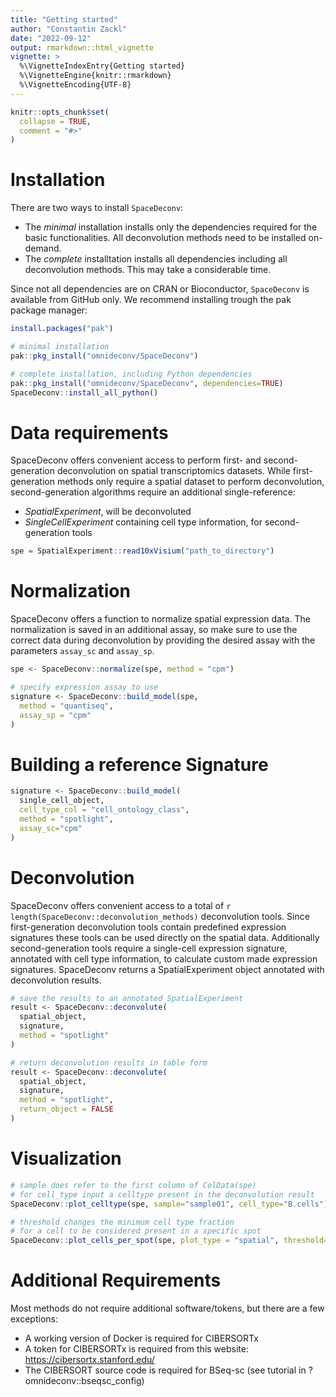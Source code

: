```yaml
---
title: "Getting started"
author: "Constantin Zackl"
date: "2022-09-12"
output: rmarkdown::html_vignette
vignette: >
  %\VignetteIndexEntry{Getting started}
  %\VignetteEngine{knitr::rmarkdown}
  %\VignetteEncoding{UTF-8}
---
```

```r
knitr::opts_chunk$set(
  collapse = TRUE, 
  comment = "#>"
)
```

# Installation 

There are two ways to install `SpaceDeconv`:

* The _minimal_ installation installs only the dependencies required for the basic functionalities. All deconvolution methods need to be installed on-demand. 
* The _complete_ installtation installs all dependencies including all deconvolution methods. This may take a considerable time. 

Since not all dependencies are on CRAN or Bioconductor, `SpaceDeconv` is available from GitHub only. We recommend installing trough the pak package manager: 

```r
install.packages("pak")

# minimal installation 
pak::pkg_install("omnideconv/SpaceDeconv")

# complete installation, including Python dependencies
pak::pkg_install("omnideconv/SpaceDeconv", dependencies=TRUE)
SpaceDeconv::install_all_python()
```

# Data requirements
SpaceDeconv offers convenient access to perform first- and second-generation deconvolution on spatial transcriptomics datasets. While first-generation methods only require a spatial dataset to perform deconvolution, second-generation algorithms require an additional single-reference: 

* _SpatialExperiment_, will be deconvoluted
* _SingleCellExperiment_ containing cell type information, for second-generation tools

```r
spe = SpatialExperiment::read10xVisium("path_to_directory")
```


# Normalization
SpaceDeconv offers a function to normalize spatial expression data. The normalization is saved in an additional assay, so make sure to use the correct data during deconvolution by providing the desired assay with the parameters `assay_sc` and `assay_sp`.
```  r
spe <- SpaceDeconv::normalize(spe, method = "cpm")

# specify expression assay to use
signature <- SpaceDeconv::build_model(spe,
  method = "quantiseq",
  assay_sp = "cpm"
)

```

# Building a reference Signature

``` r
signature <- SpaceDeconv::build_model(
  single_cell_object, 
  cell_type_col = "cell_ontology_class", 
  method = "spotlight", 
  assay_sc="cpm"
)
```

# Deconvolution
SpaceDeconv offers convenient access to a total of `r length(SpaceDeconv::deconvolution_methods)` deconvolution tools. Since first-generation deconvolution tools contain predefined expression signatures these tools can be used directly on the spatial data. Additionally second-generation tools require a single-cell expression signature, annotated with cell type information, to calculate custom made expression signatures. SpaceDeconv returns a SpatialExperiment object annotated with deconvolution results. 

``` r
# save the results to an annotated SpatialExperiment
result <- SpaceDeconv::deconvolute(
  spatial_object, 
  signature, 
  method = "spotlight"
)

# return deconvolution results in table form
result <- SpaceDeconv::deconvolute(
  spatial_object, 
  signature, 
  method = "spotlight", 
  return_object = FALSE
)
```
# Visualization 

```r
# sample does refer to the first column of ColData(spe)
# for cell_type input a celltype present in the deconvolution result
SpaceDeconv::plot_celltype(spe, sample="sample01", cell_type="B.cells")

# threshold changes the minimum cell type fraction 
# for a cell to be considered present in a specific spot
SpaceDeconv::plot_cells_per_spot(spe, plot_type = "spatial", threshold=0.01)
```

# Additional Requirements
Most methods do not require additional software/tokens, but there are a few exceptions: 

* A working version of Docker is required for CIBERSORTx
* A token for CIBERSORTx is required from this website:
  <https://cibersortx.stanford.edu/>
* The CIBERSORT source code is required for BSeq-sc (see tutorial in
  ?omnideconv::bseqsc_config)
